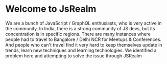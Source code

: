# Welcome to JsRealm

We are a bunch of JavaScript / GraphQL enthusiasts, who is very active in the community. In India, there is a strong community of JS devs, but its concentration is in specific regions. There are many instances where people had to travel to Bangalore / Delhi NCR for Meetups & Conferences. And people who can't travel find it very hard to keep themselves update in trends, learn new techniques and learning technologies. We identified a problem here and attempting to solve the issue through JSRealm
